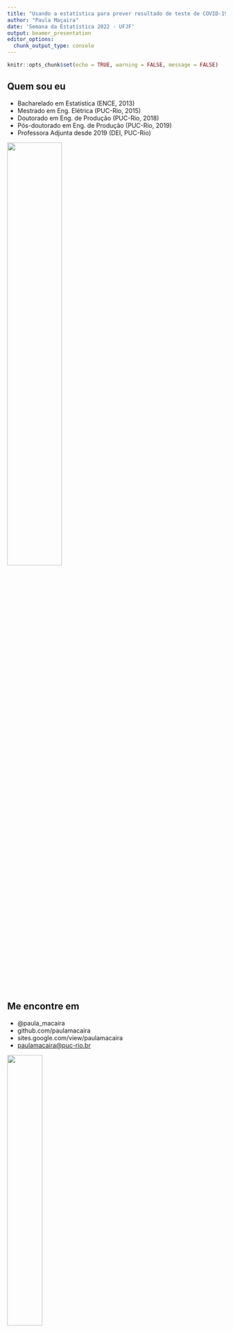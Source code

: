 ```yaml
---
title: "Usando a estatística para prever resultado de teste de COVID-19 no app Dados do Bem"
author: "Paula Maçaira"
date: 'Semana da Estatística 2022 - UFJF'
output: beamer_presentation
editor_options: 
  chunk_output_type: console
---
```


```r
knitr::opts_chunk$set(echo = TRUE, warning = FALSE, message = FALSE)
```

## Quem sou eu

-   Bacharelado em Estatística (ENCE, 2013)
-   Mestrado em Eng. Elétrica (PUC-Rio, 2015)
-   Doutorado em Eng. de Produção (PUC-Rio, 2018)
-   Pós-doutorado em Eng. de Produção (PUC-Rio, 2019)
-   Professora Adjunta desde 2019 (DEI, PUC-Rio)

\flushright ![](Paula.png){width="50%"}

## Me encontre em

-   @paula_macaira
-   github.com/paulamacaira
-   sites.google.com/view/paulamacaira
-   [paulamacaira\@puc-rio.br](mailto:paulamacaira@puc-rio.br){.email}

\flushright ![](RedesSociais.png){width="40%"}

## ...

![](LetsGo.png){width="100%"}

## O paper

![](logo.png){width=100%}

## A pandemia de COVID-19 e a importância dos testes

- A pandemia de COVID-19 requeriu extensos programas de testes para entender a transmissão, diagnosticar e isolar os casos positivos

- Dada a alta mortalidade e a ausência de um tratamento específico ou de uma vacina confiável, grandes programas de testes foram parte essencial do controle da epidemia

- A frequência dos testes, no entanto, é muito heterogênea entre os países, no Brasil, as taxas de testagem foram uma das mais baixas\footnote{120.548 testes por um milhão de habitantes, em 02 de dezembro de 2020} no mundo, tornando os sistemas de triagem essenciais para priorizar a testagem

## Objetivo do estudo

Sabendo então da importância da triagem para priorização da testagem para COVID-19, o presente estudo usou a **combinação de sintomas e técnicas de aprendizado de máquina para desenvolver um modelo preditivo** que identifique pessoas e áreas com maior risco de infecção por SARS-CoV-2

## Fonte dos dados

- Este estudo utilizou dados coletados de indivíduos cadastrados no aplicativo "Dados do Bem"\footnote{lançado no Brasil em 28 de abril de 2020}

- Por meio de uma breve pesquisa, o aplicativo coleta:
  + Dados georreferenciados dos usuários inscritos
  + Características demográficas e ocupacionais
  + Sintomas autorreferidos
  + Se o participante é profissional de saúde
  + Se o participante esteve em contato com uma pessoa infectada por SARS-CoV-2

## Interface do aplicativo

![](DDB.png){width=100%}

## Como era a priorização...
  
- Antes do estudo, o aplicativo combinava as informações pesquisadas e selecionava indivíduos para teste por meio de alguns critérios de seleção, como por exemplo: **aqueles que haviam sido indicados por um participante previamente testado positivamente tinha a maior prioridade para serem testados, seguidos pelos profissionais de saúde**

## Como o estudo foi desenhado

- Foram incluídos participantes cadastrados no aplicativo desde sua data de lançamento (28 de abril) até 16 de julho de 2020

- Para treinar o modelo, foram selecionados os participantes que responderam ao questionário, fizeram o teste do anticorpo e obteviram um resultado conclusivo (positivo ou negativo)

- Para a identificação das áreas de risco, foram incluídos também os participantes que não haviam sido testados, aplicando o modelo para estimar os resultados de seus testes

## Resultados e variáveis

- Como o objetivo do estudo foi identificar manifestações clínicas e fatores individuais associados a testes com resultados positivos, as variáveis coletadas e analisadas foram:
  + dados demográficos dos participantes (idade, sexo)
  + sintomas (perda de olfato ou anosmia, febre, mialgia, tosse, náusea, falta de ar, diarreia, coriza e dor de garganta)
  + se o usuário mora junto com alguém com infecção confirmada por SARS-CoV-2
  + resultado do teste de COVID
  
## Análise estatística

![](Table1.png){width=100%}

## Inscrições abertas para Mestrado e Doutorado na PUC-Rio

\center ![](mestradoPUCRio.jpeg){width=70%}